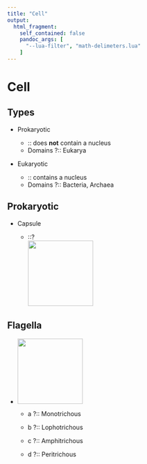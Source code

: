 ```yaml
---
title: "Cell"
output:
  html_fragment:
    self_contained: false
    pandoc_args: [
      "--lua-filter", "math-delimeters.lua"
    ]
---
```


# Cell

## Types

-   Prokaryotic

    -   :: does **not** contain a nucleus
    -   Domains ?:: Eukarya

-   Eukaryotic

    -   :: contains a nucleus
    -   Domains ?:: Bacteria, Archaea

## Prokaryotic

-   Capsule

    -   ::?\
        ![](images/prokaryotic-capsule.png){width="150"}

## Flagella

-   ![](images/flagella.png){width="150"}

    -   a ?:: Monotrichous

    -   b ?:: Lophotrichous

    -   c ?:: Amphitrichous

    -   d ?:: Peritrichous

